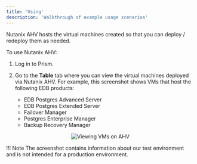 ```yaml
---
title: 'Using'
description: 'Walkthrough of example usage scenarios'
---
```


Nutanix AHV hosts the virtual machines created so that you can deploy / redeploy them as needed.

To use Nutanix AHV:

1. Log in to Prism.

1. Go to the **Table** tab where you can view the virtual machines deployed via Nutanix AHV. For example, this screenshot shows VMs that host the following EDB products:

    - EDB Postgres Advanced Server
    - EDB Postgres Extended Server
    - Failover Manager
    - Postgres Enterprise Manager
    - Backup Recovery Manager


<p align="center">
  <img  alt="Viewing VMs on AHV" src="Images/IntegrationViews.png">
</p>

!!! Note
    The screenshot contains information about our test environment and is not intended for a production environment.
